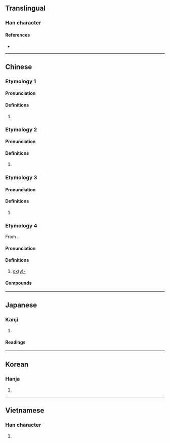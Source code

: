 {{character info/new}}
{{also|恶|𫫖|𫫇}}
==Translingual==
{{Han simplified forms|噁|𫫖|恶|ex=y}}

===Han character===
{{Han char|rn=30|rad=口|as=12|sn=15|four=61031|canj=RMMP|ids=⿰口惡}}

====References====
* {{Han ref|kx=0208.050|dkj=04285|dj=0431.020|hdz=10681.050|uh=5641|ud=22081|bh=E4FA|bd=58618}}

----

==Chinese==

===Etymology 1===
{{zh-forms|s=恶|t2=惡}}

====Pronunciation====
{{zh-pron
|m=ě
|c=ok3
|h=pfs=
|md=
|mn=
|w=
|mc=
|oc=
|cat=
}}

====Definitions====
{{zh-hanzi}}

# {{zh-only used in|噁心/恶心}}

===Etymology 2===
{{zh-forms|s=恶}}

====Pronunciation====
{{zh-pron
|m=wù
|c=wu3
|h=pfs=
|md=
|mn=
|w=
|mc=y
|oc=y
|cat=
}}

====Definitions====
{{zh-hanzi}}

# {{zh-only used in|喑噁/喑恶}}

===Etymology 3===
{{zh-forms|s=恶}}

====Pronunciation====
{{zh-pron
|m=wò
|c=
|h=pfs=
|md=
|mn=
|w=
|mc=
|oc=
|cat=
}}

====Definitions====
{{zh-hanzi}}

# {{zh-only used in|噁噁/恶恶}}

===Etymology 4===
{{zh-forms|s=𫫇}}
From {{der|zh|en|oxy-|ox(y)-}}.

====Pronunciation====
{{zh-pron
|m=è,ě,2nb=Taiwan
|c=ok3
|h=pfs=
|md=
|mn=
|w=
|mc=
|oc=
|cat=
}}

====Definitions====
{{zh-hanzi}}

# {{lb|zh|chemistry}} {{n-g|Used as a transliteration character:}} [[oxy-|ox(y)-]]

====Compounds====
{{zh-der|二噁烷/二𫫇烷|二噁英/二𫫇英|噁丁環/𫫇丁环|噁唑/𫫇唑|噁唑烷/𫫇唑烷|噁庚因/𫫇庚因|噁庚英/𫫇庚英|噁唑啉/𫫇唑啉}}

----

==Japanese==

===Kanji===
{{ja-kanji|rs=口12|shin=𫫖}}

# {{defn|lang=ja|sort=口12}}

====Readings====
{{ja-readings|goon=[[う]] (u)|kanon=[[お]] (o)|kun=[[おこる]] (okoru)}}

----

==Korean==

===Hanja===
{{ko-hanja|hangeul=오|rv=o|mr=o}}

# {{defn|lang=ko|sort=口12}}

----

==Vietnamese==

===Han character===
{{vi-hantu|[[ạc]]|rs=口12}}

# {{defn|lang=vi|sort=口12}}